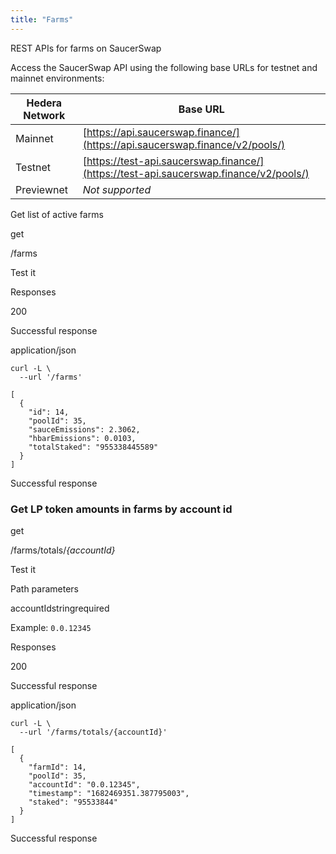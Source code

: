 ```yaml
---
title: "Farms"
---
```


REST APIs for farms on SaucerSwap

Access the SaucerSwap API using the following base URLs for testnet and mainnet environments:

| Hedera Network | Base URL                                                                              |
| -------------- | ------------------------------------------------------------------------------------- |
| Mainnet        | [https://api.saucerswap.finance/](https://api.saucerswap.finance/v2/pools/)           |
| Testnet        | [https://test-api.saucerswap.finance/](https://test-api.saucerswap.finance/v2/pools/) |
| Previewnet     | *Not supported*                                                                       |

Get list of active farms

get

/farms

Test it

Responses

200

Successful response

application/json

<Tabs />

```
curl -L \
  --url '/farms'
```

<Tabs />

```
[
  {
    "id": 14,
    "poolId": 35,
    "sauceEmissions": 2.3062,
    "hbarEmissions": 0.0103,
    "totalStaked": "955338445589"
  }
]
```

Successful response

### Get LP token amounts in farms by account id

get

/farms/totals/*\{accountId}*

Test it

Path parameters

accountIdstringrequired

Example: `0.0.12345`

Responses

200

Successful response

application/json

<Tabs />

```
curl -L \
  --url '/farms/totals/{accountId}'
```

<Tabs />

```
[
  {
    "farmId": 14,
    "poolId": 35,
    "accountId": "0.0.12345",
    "timestamp": "1682469351.387795003",
    "staked": "95533844"
  }
]
```

Successful response